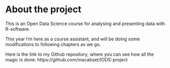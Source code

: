 
# About the project

This is an Open Data Science course for analysing and presenting data with R-software.

This year I'm here as a course assistant, and will be doing some modifications to following chapters as we go.

Here is the link to my Github repository, where you can see how all the magic is done: https://github.com/macabset/IODS-project
